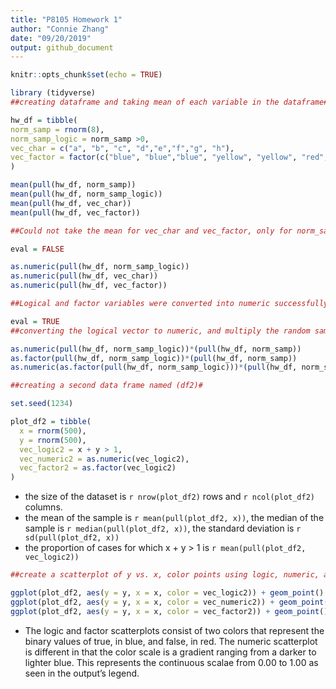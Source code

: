 ```yaml
---
title: "P8105 Homework 1"
author: "Connie Zhang"
date: "09/20/2019"
output: github_document
---
```


```r
knitr::opts_chunk$set(echo = TRUE)
```

```r
library (tidyverse)
##creating dataframe and taking mean of each variable in the dataframe#

hw_df = tibble(
norm_samp = rnorm(8),
norm_samp_logic = norm_samp >0,
vec_char = c("a", "b", "c", "d","e","f","g", "h"),
vec_factor = factor(c("blue", "blue","blue", "yellow", "yellow", "red","red", "red"))
)

mean(pull(hw_df, norm_samp))
mean(pull(hw_df, norm_samp_logic))
mean(pull(hw_df, vec_char))
mean(pull(hw_df, vec_factor))

##Could not take the mean for vec_char and vec_factor, only for norm_samp and norm_samp_logic#
```

```r
eval = FALSE

as.numeric(pull(hw_df, norm_samp_logic))
as.numeric(pull(hw_df, vec_char))
as.numeric(pull(hw_df, vec_factor))

##Logical and factor variables were converted into numeric successfully. Character cannot be converted into numeric, therefore unable to take the mean. Logical variable converted (true" to 1, "false" to 0). different factor levels were converted to numbers and the mean was able to be taken (blue became 1, yellow became 3, red became 2)
```

```r
eval = TRUE
##converting the logical vector to numeric, and multiply the random sample by the result, converting the logical vector to a factor, and multiply the random sample by the result, and convert the logical vector to a factor and then convert the result to numeric, and multiply the random sample by the result ##

as.numeric(pull(hw_df, norm_samp_logic))*(pull(hw_df, norm_samp))
as.factor(pull(hw_df, norm_samp_logic))*(pull(hw_df, norm_samp))
as.numeric(as.factor(pull(hw_df, norm_samp_logic)))*(pull(hw_df, norm_samp))
```

```r
##creating a second data frame named (df2)# 

set.seed(1234)

plot_df2 = tibble(
  x = rnorm(500),
  y = rnorm(500),
  vec_logic2 = x + y > 1,
  vec_numeric2 = as.numeric(vec_logic2),
  vec_factor2 = as.factor(vec_logic2)
)
```
* the size of the dataset is `r nrow(plot_df2)` rows and `r ncol(plot_df2)` columns.
* the mean of the sample is `r mean(pull(plot_df2, x))`, the median of the sample is `r median(pull(plot_df2, x))`, the standard deviation is `r sd(pull(plot_df2, x))`
* the proportion of cases for which x + y > 1 is `r mean(pull(plot_df2, vec_logic2))`

```r
##create a scatterplot of y vs. x, color points using logic, numeric, and factor variables#

ggplot(plot_df2, aes(y = y, x = x, color = vec_logic2)) + geom_point()
ggplot(plot_df2, aes(y = y, x = x, color = vec_numeric2)) + geom_point()
ggplot(plot_df2, aes(y = y, x = x, color = vec_factor2)) + geom_point()
```

* The logic and factor scatterplots consist of two colors that represent the binary values of true, in blue, and false, in red. The numeric scatterplot is different in that the color scale is a gradient ranging from a darker to lighter blue. This represents the continuous scalae from 0.00 to 1.00 as seen in the output's legend. 